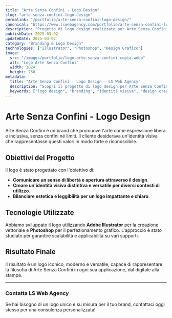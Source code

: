 ```yaml
---
title: "Arte Senza Confini - Logo Design"
slug: "arte-senza-confini-logo-design"
permalink: "/portfolio/arte-senza-confini-logo-design/"
canonical: "https://www.lswebagency.com/portfolio/arte-senza-confini-logo-design/"
description: "Progetto di logo design realizzato per Arte Senza Confini, un brand che promuove l'arte senza limiti e barriere, con un'identità visiva distintiva e memorabile."
publishDate: 2025-03-02
updateDate: 2025-03-02
category: "Branding & Logo Design"
technologies: ["Illustrator", "Photoshop", "Design Grafico"]
image:
  src: "/images/portfolio/logo-arte-senza-confini copia.webp"
  alt: "Logo Arte Senza Confini"
  width: 1024
  height: 768
metadata:
  title: "Arte Senza Confini - Logo Design - LS Web Agency"
  description: "Scopri il progetto di logo design per Arte Senza Confini: un'identità visiva unica che rappresenta l'arte senza limiti e barriere."
  keywords: ["logo design", "branding", "identità visiva", "design creativo"]
---
```


# Arte Senza Confini - Logo Design

Arte Senza Confini è un brand che promuove l'arte come espressione libera e inclusiva, senza confini né limiti. Il cliente desiderava un'identità visiva che rappresentasse questi valori in modo forte e riconoscibile.

## Obiettivi del Progetto

Il logo è stato progettato con l'obiettivo di:

- **Comunicare un senso di libertà e apertura attraverso il design**.
- **Creare un'identità visiva distintiva e versatile per diversi contesti di utilizzo**.
- **Bilanciare estetica e leggibilità per un logo impattante e chiaro**.

## Tecnologie Utilizzate

Abbiamo sviluppato il logo utilizzando **Adobe Illustrator** per la creazione vettoriale e **Photoshop** per il perfezionamento grafico. L'approccio è stato studiato per garantire scalabilità e applicabilità su vari supporti.

## Risultato Finale

Il risultato è un logo iconico, moderno e versatile, capace di rappresentare la filosofia di Arte Senza Confini in ogni sua applicazione, dal digitale alla stampa.

---

### Contatta LS Web Agency

Se hai bisogno di un logo unico e su misura per il tuo brand, contattaci oggi stesso per una consulenza personalizzata!
